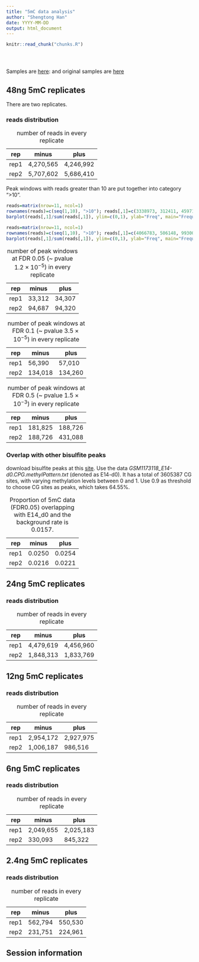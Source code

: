 ```yaml
---
title: "5mC data analysis"
author: "Shengtong Han"
date: YYYY-MM-DD
output: html_document
---
```


<!-- The file analysis/chunks.R contains chunks that define default settings
shared across the workflowr files. -->
```r
knitr::read_chunk("chunks.R")
```

<!-- Update knitr chunk options -->
```r
```

<!-- Insert the date the file was last updated -->
```r
```

<!-- Insert the code version (Git commit SHA1) if Git repository exists and R
 package git2r is installed -->
```r
```

<!-- Add your analysis here -->
Samples are [here][allsample]: and original samples are [here][orighere]  

[allsample]: https://docs.google.com/spreadsheets/d/1FHkVSgTCJDY19VcFg2goat4rXJfxofCn3CFRV-gCbfo/edit#gid=271045416
[orighere]: https://docs.google.com/spreadsheets/d/1WesFCQTrFplnXRKCHmhqtm1529DHc5Sc2tX7GkRa_-U/edit#gid=1664366512


## 48ng 5mC replicates 
There are two replicates. 

  


### reads distribution 


rep | minus | plus
----|-------|----------
rep1| 4,270,565|4,246,992
rep2|5,707,602|5,686,410
Table: number of reads in every replicate

Peak windows with reads greater than 10 are put together into category ">10". 
```r
reads=matrix(nrow=11, ncol=1)
rownames(reads)=c(seq(1,10), ">10"); reads[,1]=c(3338973, 312411, 45971, 8205, 1741, 435, 202, 83, 52, 45, 393)
barplot(reads[,1]/sum(reads[,1]), ylim=c(0,1), ylab="Freq", main="Frequency of peak windows (rep 1 minus)", xlab="Number of reads")
```




```r
reads=matrix(nrow=11, ncol=1)
rownames(reads)=c(seq(1,10), ">10"); reads[,1]=c(4066783, 506148, 99300, 22528, 5818, 1551, 563, 215, 130, 62, 639)
barplot(reads[,1]/sum(reads[,1]), ylim=c(0,1), ylab="Freq", main="Frequency of peak windows (rep 2 plus)", xlab="Number of reads")
```

rep | minus | plus
----|-------|----------
rep1| 33,312|34,307
rep2|94,687|94,320
Table: number of peak windows at FDR 0.05 (~ pvalue $1.2\times 10^{-5}$) in every replicate


rep | minus | plus
----|-------|----------
rep1| 56,390|57,010
rep2|134,018|134,260
Table: number of peak windows at FDR 0.1 (~ pvalue $3.5\times 10^{-5}$) in every replicate

rep | minus | plus
----|-------|----------
rep1| 181,825|188,726
rep2|188,726|431,088
Table: number of peak windows at FDR 0.5 (~ pvalue $1.5\times 10^{-3}$) in every replicate


### Overlap with other bisulfite peaks 
 download bisulfite peaks at this [site][site]. Use the data _GSM1173118_E14-d0.CPG.methylPattern.txt_ (denoted as E14-d0). It has a total of 3605387 CG sites, with varying methylation levels between 0 and 1. Use 0.9 as threshold to choose CG sites as peaks, which takes 64.55%.    
 
 [site]:https://www.ncbi.nlm.nih.gov/geo/query/acc.cgi?acc=GSE48229
 


rep | minus | plus
----|-------|----------
rep1| 0.0250|0.0254
rep2|0.0216|0.0221
Table: Proportion of 5mC data (FDR0.05) overlapping with E14_d0 and the background rate is 0.0157. 



## 24ng 5mC replicates 

### reads distribution 

rep | minus | plus
----|-------|----------
rep1| 4,479,619|4,456,960
rep2|1,848,313|1,833,769
Table: number of reads in every replicate


## 12ng 5mC replicates 

### reads distribution 

rep | minus | plus
----|-------|----------
rep1| 2,954,172|2,927,975
rep2|1,006,187|986,516
Table: number of reads in every replicate


## 6ng 5mC replicates 
### reads distribution 

rep | minus | plus
----|-------|----------
rep1| 2,049,655|2,025,183
rep2|330,093|845,322
Table: number of reads in every replicate



## 2.4ng 5mC replicates

### reads distribution 

rep | minus | plus
----|-------|----------
rep1| 562,794|550,530
rep2|231,751|224,961
Table: number of reads in every replicate




## Session information

<!-- Insert the session information into the document -->
```r
```

